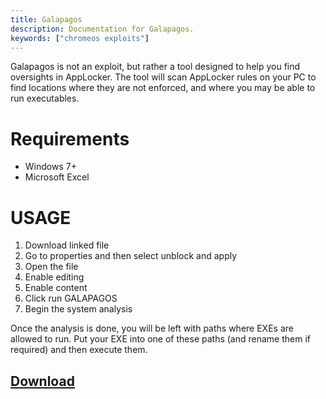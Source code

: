 ```yaml
---
title: Galapagos
description: Documentation for Galapagos.
keywords: ["chromeos exploits"]
---
```


Galapagos is not an exploit, but rather a tool designed to help you find oversights in AppLocker.
The tool will scan AppLocker rules on your PC to find locations where they are not enforced, and where you may be able to run executables.

# Requirements

- Windows 7+
- Microsoft Excel

# USAGE

1. Download linked file
2. Go to properties and then select unblock and apply
3. Open the file
4. Enable editing
5. Enable content
6. Click run GALAPAGOS
7. Begin the system analysis

Once the analysis is done, you will be left with paths where EXEs are allowed to run. Put your EXE into one of these paths (and rename them if required) and then execute them.

## [Download](https://alicesworld-my.sharepoint.com/:x:/g/personal/alice_alicesworld_tech/EW0LkXUOkq5Ogjexme-rtToBp5WQ5BfV27ZHf5tGjHusHg?e=y2dtJg)
